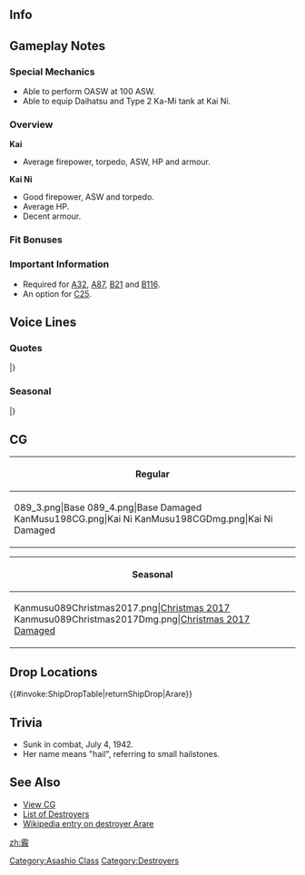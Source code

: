 ==Info==
{{KanmusuInfo|ID=089}}
{{KanmusuInfo|ID=089a}}
{{KanmusuInfo|ID=198}}

==Gameplay Notes==
===Special Mechanics===
* Able to perform OASW at 100 ASW.
* Able to equip Daihatsu and Type 2 Ka-Mi tank at Kai Ni.

===Overview===
'''Kai'''
* Average firepower, torpedo, ASW, HP and armour.  

'''Kai Ni'''
* Good firepower, ASW and torpedo.
* Average HP.
* Decent armour.

===Fit Bonuses===
{{:{{BASEPAGENAME}}/Equipment Bonuses}}
{{clear}}

===Important Information===
* Required for [[Quests#A32|A32]], [[Quests#A87|A87]], [[Quests#B21|B21]] and [[Quests#B116|B116]].
* An option for [[Quests#C25|C25]].

==Voice Lines==
===Quotes===
{{ShipquoteHeader}}
{{ShipquoteKai
|scenario = Introduction
|origin = 霰です…「んちゃ」っとかは言いません…よろしく…
|translation = I'm Arare... I won't say something like "-ncha"... Nice to meet you...<ref>"-ncha" is the verbal tic of Arare in Dr Slump.</ref>
|audio = Arare-Introduction.ogg
}}
{{ShipquoteKai
|scenario = Introduction
|kai2 = yes
|origin = 霰です…「んちゃ」っとかは言いません…もちろんです…よろしくです…
|translation = I'm Arare... I won't say something like "-ncha"... I certainly won't... Nice to meet you...
|audio = ArareKaiNi-Intro.mp3
}}
{{ShipquoteKai
|scenario = Library
|origin = 霰は、マル2計画で建造された最後の駆逐艦…
朝潮型シリーズの…最終艦でも…あるの…
この後は…陽炎型だから…
|translation = I'm Arare, the last destroyer to be built under the Circle 2 Plan...<ref>The [https://en.wikipedia.org/wiki/2nd_Naval_Armaments_Supplement_Programme Circle 2 Plan] was the 2nd of 4 pre-war naval expansion programmes.</ref>
I'm also... the last ship... of the Asashio-class series...<ref>Although English sources list Kasumi as the final ship, Arare was the last Asashio to be laid down.</ref>
Because after me... came the Kagerou-class...
|audio = Arare-Library.ogg
}}
{{ShipquoteKai
|scenario = Secretary 1
|origin = 司令官…。何を…するの…？
|translation = Commander... Is there... anything to do...?
|audio = Arare-Secretary_2.ogg
}}
{{ShipquoteKai
|scenario = Secretary 2
|origin = なぁに？
|translation = What is it?
|audio = Arare-Secretary_1.ogg
}}
{{ShipquoteKai
|scenario = Secretary 3
|origin = あまり魚雷にはさわらないで。
|translation = Don't touch my torpedoes so much.
|audio = Arare-Secretary_3.ogg
}}
{{ShipquoteKai
|scenario = Secretary Idle
|kai = yes
|origin = 司令官…やること…あの…いや、いいです…
|translation = Commander... anything to do... Ummm... No, nevermind...
|audio = Arare-Idle.ogg
}}
{{ShipquoteKai
|scenario = Secretary (Married)
|kai = yes
|origin = 司令官…霰たちはいつも…頼りにしてる…から…
|translation = It's because... we're always... relying on you... Commander...
|audio = ArareKai-Secretary_Married.ogg
}}
{{ShipquoteKai
|scenario = Wedding
|origin = あ…司令官どうした？仕事に戻ろうよ…うん…
|translation =Ah... What's wrong, Commander? I need to get back to work... yeah...
|audio = Arare-Wedding.ogg
}}
{{ShipquoteKai
|scenario = Wedding
|kai2 = yes
|origin = あぁ、司令官、どうした？仕事に戻ろうよ。うん…でも、これでもらっておく。
|translation = Ah, what's the matter, Commander? I need to get back to work... Yeah... But, I'll accept this.
|audio = ArareKaiNi-Wedding.mp3
}}
{{ShipquoteKai
|scenario = Player's Score
|origin = お手紙…
|translation = A letter...
|audio = Arare-Looking_At_Scores.ogg
}}
{{ShipquoteKai
|scenario = Player's Score
|kai2 = yes
|origin = 司令官、情報持ってきた。
|translation = I've brought the intelligence, Commander.
|audio = ArareKaiNi-PlayerScore.mp3
}}
{{ShipquoteKai
|scenario = Joining the Fleet
|origin = 駆逐艦霰、抜錨します！
|translation = Destroyer Arare, setting sail!
|audio = Arare-Joining_A_Fleet.ogg
}}
{{ShipquoteKai
|scenario = Joining the Fleet
|kai2 = yes
|origin = 第十八駆逐隊、霰、抜錨します。
|translation = Destroyer Division 18, Arare, setting sail.
|audio = ArareKaiNi-JoinFleet.mp3
}}
{{ShipquoteKai
|scenario = Equipment 1
|origin = ふぇ……ありかも。<ref>Shared with Supply before Kai.</ref>
|translation = Whew... This will do.
|audio = Arare-Equipment_1.ogg
}}
{{ShipquoteKai
|scenario = Equipment 1
|kai2 = yes
|origin = ふぇ…いい。
|translation = Whew... nice.
|audio = ArareKaiNi-Equip1.mp3
}}
{{ShipquoteKai
|scenario = Equipment 2
|origin = いいの……うん、いいかも。
|translation = This is good... Yeah, I think.
|audio = Arare-Equipment_2.ogg
}}
{{ShipquoteKai
|scenario = Equipment 3
|origin = んちゃ…<ref>Shared with Secretary Married before Kai.</ref>
|translation = Ncha...
|audio = Arare-Equipment_3.ogg
}}
{{ShipquoteKai
|scenario = Supply
|kai = yes
|origin = ごちそうさま。
|translation = Thanks for the meal.
|audio = ArareKai-Supply.ogg
}}
{{ShipquoteKai
|scenario = Docking (Minor Damage)
|origin = 直すよ……
|translation = I'll get repaired...
|audio = Arare-Docking_Minor.ogg
}}
{{ShipquoteKai
|scenario = Docking (Major Damage)
|origin = たくさん…直すよ…
|translation = I'll get... repaired properly...
|audio = Arare-Docking_Major.ogg
}}
{{ShipquoteKai
|scenario = Construction
|origin = 新しい船が出来みたい…
|translation = Looks like a new ship has finished...
|audio = Arare-Construction.ogg
}}
{{ShipquoteKai
|scenario = Returning from Sortie
|origin = 艦隊が…戻ってきた…！
|translation = The fleet... has returned...!
|audio = Arare-Returning_From_Sortie.ogg
}}
{{ShipquoteKai
|scenario = Starting a Sortie
|origin = 霰の水雷戦隊、出撃です。
|translation = My torpedo squadron is sortieing.<ref>She was assigned to the 2nd Torpedo Squadron.</ref>
|audio = Arare-Starting_A_Sortie.ogg
}}
{{ShipquoteKai
|scenario = Starting a Battle
|origin = 撃ちます…！
|translation = Opening fire...!
|audio = Arare-Battle_Start.ogg
}}
{{ShipquoteKai
|scenario = Starting a Battle
|kai2 = yes
|origin = 霰もやります。そのためを、改装。…今は強いよ、霰。
|translation = I can do this. I was upgraded for this. ...I'm strong now.
|audio = ArareKaiNi-BattleStart.mp3
}}
{{ShipquoteKai
|scenario = Attack
|origin = 砲戦より、水雷戦ですよ…？
|translation = It's a torpedo attack instead of shelling...?
|audio = Arare-Attack.ogg
}}
{{ShipquoteKai
|scenario = Attack
|kai2 = yes
|origin = 霞姉さん、霰も、頑張るから。
|translation = I'll do my best too, Kasumi-neesan.
|audio = ArareKaiNi-Attack.mp3
}}
{{ShipquoteKai
|scenario = Night Battle Attack
|origin = いける…？
|translation = Can I do this...?
|audio = Arare-Night_Attack.ogg
}}
{{ShipquoteKai
|scenario = Night Battle
|origin = 突撃…する？
|translation = Are we... charging in?
|audio = Arare-Night_Battle.ogg
}}
{{ShipquoteKai
|scenario = MVP
|origin = え…？なに、この拍手喝采は…？霰が何かしたの…？
|translation = Eh...? What's all this cheering for...? Did I do something...?
|audio = Arare-MVP.ogg
}}
{{ShipquoteKai
|scenario = Minor Damage 1
|origin = あ…
|translation = Ah...
|audio = Arare-Minor_Damage_1.ogg
}}
{{ShipquoteKai
|scenario = Minor Damage 2
|origin = 痛っ…
|translation = That hurts...
|audio = Arare-Minor_Damage_2.ogg
}}
{{ShipquoteKai
|scenario = Major Damage
|origin = ちょっと…恥ずかしい…
|translation = This is a bit... embarrassing...
|audio = Arare-Major_Damage.ogg
}}
{{ShipquoteKai
|scenario = Sunk
|origin = あぁ・・・水が入ってきた・・・冷たいな・・・
|translation = Ah... Water is flooding in... It's cold...
|audio = Arare-Sunk.ogg
}}
|} <references/>

{{clear}}

===Seasonal===
{{SeasonalHeaderOld}}
{{SeasonalQuote
|scenario = [[Seasonal/Early_Autumn_2015_Seasonal_Update|Early Autumn 2015]]
|origin = 秋になりましたね。うん、秋の虫が、鳴いて、ますね。
|translation =	Autumn has come. Yep, the autumn insects are making noise.
|audio =Arare _Early_Autumn2015.ogg
|notes =
}}
{{SeasonalQuote
|scenario = [[Seasonal/End_of_Year_2015|End of Year 2015]]
|origin = 第十八駆逐隊、年末大掃除任務ですか？分かりました。陽炎と不知火を呼んできます。
|translation =	A year end spring cleaning mission for Destroyer Division 18? Understood. I’ll go get Kagerou and Shiranui.
|audio = Arare_Year_End_2015_Sec1.ogg
|notes = 
}}
{{SeasonalQuote
|scenario = [[Seasonal/New_Year_2016|New Year 2016]]
|origin = 司令官、謹賀新年です。今年も霰、頑張りたい、と思います。
|translation =	Happy New Year, Commander. I feel like I can do my best this year too.
|audio = Arare_New_Years_Day_2016.ogg
|notes = 
}}
{{SeasonalQuote
|scenario = [[Seasonal/Setsubun_2016|Setsubun 2016]]
|origin = 「せっつぶーん」って、何？…あぁ、節分か。…大丈夫です。鬼役は、今年も神通さんが……あぁ、お豆は危険なので、霰は投げません。
|translation =	What’s “Setsubun? …Ah, Setsubun. …I’m fine. The Oni is Jintsuu-san again this year… Ah, beans are dangerous so I won’t throw them.
|audio = Arare_Setsubun_2016_Sec1.ogg
|notes = 
}}
{{SeasonalQuote
|scenario = [[Seasonal/Valentine%27s_Day_2016|Valentine’s Day 2016]]
|origin = 司令官。…ん、ちゃんと、霰も…チョコを作ってきました。…はい…あげます。
|translation =	Commander… Mmm, I put some effort into making… chocolates. …Here… for you.
|audio = Arare_Valentine_Sec1.ogg
|notes = 
}}
{{SeasonalQuote
|scenario = [[Seasonal/White_Day_2016|White Day 2016]]
|origin = これを…霰に？…はむ…おいしい。司令官…ありがとう。嬉しい…です。
|translation =	Is this… for me? …*nom*… It’s delicious. Thanks… Commander. I’m… happy.
|audio = Arare_White_Day_2016.ogg
|notes = 
}}
{{SeasonalQuote
|scenario = [[Seasonal/Coming_of_Spring_2016|Spring 2016]]
|origin = 司令官、春…ですね。舞鶴の春、想い出す。春は…好き。
|translation =	It’s… spring, Commander. I remember the spring in Maizuru. I like… spring.
|audio = Arare_Spring_2016_Sec1.mp3
|notes = 
}}
{{SeasonalQuote
|scenario = [[Seasonal/Third_Anniversary|3rd Anniversary]]
|origin = 司令官、三周年、です。おめでとう、ございます。霰も、うれしい、です。
|translation =	It’s the 3rd Anniversary, Commander. Congratulations. I’m happy.
|audio = Arare_3rd_Anniversary_Sec1.mp3
|notes = 
}}
{{SeasonalQuote
|scenario = [[Seasonal/Rainy_Season_2016|Rainy Season 2016]]
|origin = 梅雨……雨…雨音…………嫌いじゃない、です。
|translation =	The rainy season… I don’t mind… the rain… and sound of raindrops.
|audio = Arare_Rainy_Season_2016_Sec1.mp3
|notes = 
}}
{{SeasonalQuote
|scenario = [[Seasonal/Early_Summer_2016|Early Summer 2016]]
|origin = うぅ…少し…暑い、です。もうすぐ…夏ですね…司令官…あぁ、なんでも…ない…です…
|translation =	Urgh… It’s a bit… hot. It’s almost… summer… Commander… Ah, it’s… nothing…
|audio = Arare_Early_Summer_Sec1_2016.ogg
|notes = 
}}
{{SeasonalQuote
|scenario = [[Seasonal/Saury_2016|Saury Festival 2016]]
|origin = 秋刀魚、 霰も好きです。特に塩焼きといいと思います。
|translation =	I like saury too. Especially if it’s been salt grilled.
|audio = Arare_Sec1_Saury_2016.mp3
|notes = 
}}
{{SeasonalQuote
|scenario = [[Seasonal/Fourth_Anniversary|4th Anniversary]]
|origin = 司令官、霞姉さん、四周年みたいです。おめでとうございます。霰も、その、うれしいです。
|translation =	Commander, Kasumi-neesan; looks like it’s the 4th Anniversary. Congratulations. I’m, you know, happy too.
|audio = Arare_4th_Anniversary_Sec1_2017.mp3
|notes = 
}}
{{SeasonalQuote
|scenario = [[Seasonal/Early_Summer_2017|Early Summer 2017]]
|origin = このおにぎり、大きくって、美味しい。お腹いっぱいになる。あぁ、霞姉さん、何を張り切ってるの？
|translation =	This onigiri is so big and delicious. It just fills me up. Ah, what are you getting worked up about, Kasumi-neesan?
|audio = Arare_Sec1_Summer_2017.mp3
|notes = 
}}
{{SeasonalQuote
|scenario = [[Seasonal/Late_Autumn_2017|Late Autumn 2017]]
|origin = 寒くなってきた。もうすぐ、冬、です。うん。
|translation =	It’s gotten colder. It’s almost winter. Yup.
|audio = Arare_Late_Autumn_2017_Sec1.mp3
|notes = 
}}
{{SeasonalQuote
|scenario = [[Seasonal/Fifth_Anniversary|5th Anniversary]]
|origin = 司令官…霞姉さん…艦隊は五周年みたいです…おめでとうございます…霰も嬉しい…司令官、ありがとう。
|translation =	Commander… Kasumi… looks like it’s the fleet’s 5th Anniversary… Congratulations… I’m happy too… Thank you, Commander.
|audio = Arare_5th_Anniversary_Sec1.mp3
|notes = 
}}
{{SeasonalQuote
|scenario = [[Seasonal/Summer_2018|Summer 2018]]
|origin = 霞ちゃん、いいな。でも、風邪…引かない？
|translation =	You look nice, Kasumi. But... won't you catch a cold?
|audio = Arare_Summer_2018_Sec3.mp3
|notes = Secretary 3
}}
|}<references/>

{{clear}}

==CG==
{| class="mw-collapsible mw-collapsed wikitable" style="width: 100%;"
!Regular
|-
|<gallery>
089_3.png|Base
089_4.png|Base Damaged
KanMusu198CG.png|Kai Ni
KanMusu198CGDmg.png|Kai Ni Damaged
</gallery>
|}

{| class="mw-collapsible mw-collapsed wikitable" style="width: 100%;"
!Seasonal
|-
|<gallery>
Kanmusu089Christmas2017.png|[[Seasonal/Christmas_2017|Christmas 2017]]
Kanmusu089Christmas2017Dmg.png|[[Seasonal/Christmas_2017|Christmas 2017 Damaged]]
</gallery>
|}

==Drop Locations==
{{#invoke:ShipDropTable|returnShipDrop|Arare}}

==Trivia==
*Sunk in combat, July 4, 1942.
*Her name means "hail", referring to small hailstones.

==See Also==
*[[{{PAGENAMEE}}/Gallery|View {{PAGENAME}} CG]]
*[[EliteDD|List of Destroyers]]
*[[wikipedia:Japanese_destroyer_Arare|Wikipedia entry on destroyer Arare]]
 {{shiplist}}
[[Category:Asashio Class]]
[[Category:Destroyers]]
[[zh:霰]]